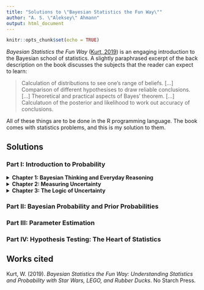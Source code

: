 ```yaml
---
title: "Solutions to \"Bayesian Statistics the Fun Way\""
author: "A. S. \"Aleksey\" Ahmann"
output: html_document
---
```


```r
knitr::opts_chunk$set(echo = TRUE)
```

*Bayesian Statistics the Fun Way* ([Kurt, 2019](https://isbnsearch.org/isbn/9781593279561)) is an engaging introduction to the Bayesian school of statistics. A slightly paraphrased excerpt of the back description on the book discusses the subjects that the reader can expect to learn:

> Calculation of distributions to see one's range of beliefs. [...] Comparison of different hypothesises to draw reliable conclusions. [...] Theoretical and practical aspects of Bayes' theorem. [...] Calculatuon of the posterior and likelihood to work out accuracy of conclusions.

All of these things are to be done in the R programming language. The book comes with statistics problems, and this is my solution to them.

## Solutions

### Part I: Introduction to Probability

<details>
<summary><b>Chapter 1: Bayesian Thinking and Everyday Reasoning</b></summary>
<br/>

**Question 1:** Rewrite the following statements as equations using the mathematical notation you learned in this chapter:
    * "The probability of rain is low"
    * "The probability of rain given that it is cloudy is high"
    * "The probability of you having an umbrella given it is raining is much greater than the probability of you having an umbrella in general." (quoted from [Kurt, 2019, ch. 1](https://isbnsearch.org/isbn/9781593279561))
    
**Answer:**

|English|Mathematical Notation|
|-|-|
|The probability of rain is low| $$P(rain) << .5 $$|
|The probability of rain given that it is cloudy is high| $$P(rain | cloudy) >> .5 $$|
|The probability of you having an umbrella given it is raining is much greater than the probability of you having an umbrella in general.| $$ P(umbrella | raining) >> P(umbrella) $$ |

**Question 2:** Organize the data you observe in the following scenario into a mathematical notation, using the techniques we’ve covered in this chapter. Then come up with a hypothesis to explain this data: "You come home from work and notice that your front door is open and the side window is broken. As you walk inside, you immediately notice that your laptop is missing." (quoted from [Kurt, 2019, ch. 1](https://isbnsearch.org/isbn/9781593279561))

**Answer:** I contend that my laptop may have been stolen. Let $P(s)$ stand for the probability that my laptop was stolen, $d$ stand for broken door and $w$ stand for broken window. A formal treatment of the hypothesis is as follows:

$$P(s| d \land w) > .5$$

**Question 3:** The following scenario adds data to the previous one. Demonstrate how this new information changes your beliefs and come up with a second hypothesis to explain the data, using the notation you’ve learned in this chapter: "A neighborhood child runs up to you and apologizes profusely for accidentally throwing a rock through your window. They claim that they saw the laptop and didn’t want it stolen so they opened the front door to grab it, and your laptop is safe at their house." (quoted from [Kurt, 2019, ch. 1](https://isbnsearch.org/isbn/9781593279561))

Inheriting the variable names from the second answer, I will let $c$ be the child's confession. A formal treatment of this comparison is as follows:

$$P(s | d \land w) << p(\neg s | c)$$

</details>

<details>
<summary><b>Chapter 2: Measuring Uncertainty</b></summary>
<br/>

**Question 1:** What is the probability of rolling two six-sided dice and getting a value greater than 7? (quoted from [Kurt, 2019, ch. 2](https://isbnsearch.org/isbn/9781593279561))

**Answer:** I put together the following script to work out the probability:

```r
target <- 0.0
total <- 0.0
for (k in c(1:6)) {
  for (w in c(1:6)) {
    if (k + w > 7.0) 
      target = target + 1.0
    total = total + 1.0
  }
}
sprintf ("%s%s", "Answer to the problem: ", target / total)
```

**Question 2:** What is the probability of rolling three six-sided dice and getting a value greater than 7? (quoted from [Kurt, 2019, ch. 2](https://isbnsearch.org/isbn/9781593279561))

**Answer:** I put together the following script (a modified version of the ch. 2, q. 1 solution) to work out the probability:

```r
target <- 0.0
total <- 0.0
for (x in c(1:6)) {
  for (y in c(1:6)) {
    for (z in c(1:6)) {
      if (x + y + z > 7.0) 
        target = target + 1.0
      total = total + 1.0
    }
  }
}
sprintf ("%s%s", "Answer to the problem: ", target / total)
```

**Question 3:** The Yankees are playing the Red Sox. You’re a diehard Sox fan and bet your friend they’ll win the game. You’ll pay your friend \$30 if the Sox lose and your friend will have to pay you only \$5 if the Sox win. What is the probability you have intuitively assigned to the belief that the Red Sox will win? (quoted from [Kurt, 2019, ch. 2](https://isbnsearch.org/isbn/9781593279561))

**Answer:** 

</details>

<details>
<summary><b>Chapter 3: The Logic of Uncertainty</b></summary>

</details>

### Part II: Bayesian Probability and Prior Probabilities

### Part III: Parameter Estimation

### Part IV: Hypothesis Testing: The Heart of Statistics

</details>

<h2>Works cited</h2>

Kurt, W. (2019). *Bayesian Statistics the Fun Way: Understanding Statistics and Probability with Star Wars, LEGO, and Rubber Ducks*. No Starch Press.
